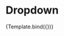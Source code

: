 

<Meta title="Components/Dropdown" component={Dropdown} />

# Dropdown

<Canvas>
  <Story
    name="Dropdown"
    args={{
      options: [
        {
          key: 'Option 1',
          value: 1,
        },
        {
          key: 'Option 2',
          value: 2,
        },
        {
          key: 'Option 3',
          value: 3,
        },
      ],
    }}
  >
    {Template.bind({})}
  </Story>
</Canvas>
